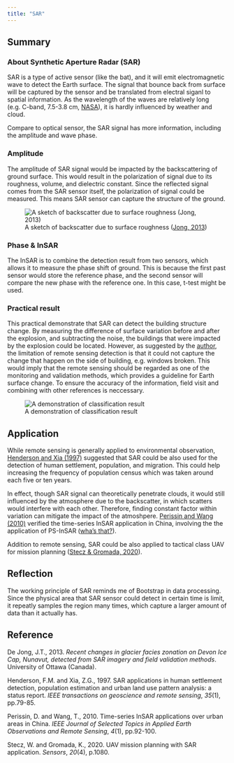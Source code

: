 ```yaml
---
title: "SAR"
---
```


## Summary

### About Synthetic Aperture Radar (SAR)

SAR is a type of active sensor (like the bat), and it will emit electromagnetic wave to detect the Earth surface. The signal that bounce back from surface will be captured by the sensor and be translated from electral siganl to spatial information. As the wavelength of the waves are relatively long (e.g. C-band, 7.5-3.8 cm, [NASA](https://www.earthdata.nasa.gov/learn/backgrounders/what-is-sar)), it is hardly influenced by weather and cloud.

Compare to optical sensor, the SAR signal has more information, including the amplitude and wave phase.

### Amplitude

The amplitude of SAR signal would be impacted by the backscattering of ground surface. This would result in the polarization of signal due to its roughness, volume, and dielectric constant. Since the reflected signal comes from the SAR sensor itself, the polarization of signal could be measured. This means SAR sensor can capture the structure of the ground.

![A sketch of backscatter due to surface roughness ([Jong, 2013](https://www.researchgate.net/figure/Differences-between-backscatter-from-surfaces-with-different-surface-roughness-A_fig3_341255765))](Differences-between-backscatter-from-surfaces-with-different-surface-roughness-A.png)

### Phase & InSAR

The InSAR is to combine the detection result from two sensors, which allows it to measure the phase shift of ground. This is because the first past sensor would store the reference phase, and the second sensor will compare the new phase with the reference one. In this case, t-test might be used.

### Practical result

This practical demonstrate that SAR can detect the building structure change. By measuring the difference of surface variation before and after the explosion, and subtracting the noise, the buildings that were impacted by the explosion could be located. However, as suggested by the [author](https://bellingcat.github.io/RS4OSINT/C3_Blast.html), the limitation of remote sensing detection is that it could not capture the change that happen on the side of building, e.g. windows broken. This would imply that the remote sensing should be regarded as one of the monitoring and validation methods, which provides a guideline for Earth surface change. To ensure the accuracy of the information, field visit and combining with other references is neccessary.

![A demonstration of classification result](Screenshot 2024-03-20 at 17.16.40.png){fig-align="center"}

## Application

While remote sensing is generally applied to environmental observation, [Henderson and Xia (1997)](https://ieeexplore.ieee.org/abstract/document/551936) suggested that SAR could be also used for the detection of human settlement, population, and migration. This could help increasing the frequency of population census which was taken around each five or ten years.

In effect, though SAR signal can theoretically penetrate clouds, it would still influenced by the atmosphere due to the backscatter, in which scatters would interfere with each other. Therefore, finding constant factor within variation can mitigate the impact of the atmoshpere. [Perissin and Wang (2010)](https://ieeexplore.ieee.org/abstract/document/5462988) verified the time-series InSAR application in China, involving the the application of PS-InSAR ([wha's that?](https://detektia.com/en/insar/ps-insar-ds-insar/)).

Addition to remote sensing, SAR could be also applied to tactical class UAV for mission planning ([Stecz & Gromada, 2020](https://www.mdpi.com/1424-8220/20/4/1080)).

## Reflection

The working principle of SAR reminds me of Bootstrap in data processing. Since the physical area that SAR sensor could detect in certain time is limit, it repeatly samples the region many times, which capture a larger amount of data than it actually has.

## Reference

De Jong, J.T., 2013. *Recent changes in glacier facies zonation on Devon Ice Cap, Nunavut, detected from SAR imagery and field validation methods*. University of Ottawa (Canada).

Henderson, F.M. and Xia, Z.G., 1997. SAR applications in human settlement detection, population estimation and urban land use pattern analysis: a status report. *IEEE transactions on geoscience and remote sensing*, *35*(1), pp.79-85.

Perissin, D. and Wang, T., 2010. Time-series InSAR applications over urban areas in China. *IEEE Journal of Selected Topics in Applied Earth Observations and Remote Sensing*, *4*(1), pp.92-100.

Stecz, W. and Gromada, K., 2020. UAV mission planning with SAR application. *Sensors*, *20*(4), p.1080.
